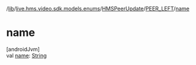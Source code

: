 /[lib](/api-reference/android/v2/home/content)/[live.hms.video.sdk.models.enums](../../index)/[HMSPeerUpdate](../index)/[PEER_LEFT](index)/[name](name)

# name

[androidJvm]\
val [name](name): [String](https://kotlinlang.org/api/latest/jvm/stdlib/kotlin/-string/index.html)
